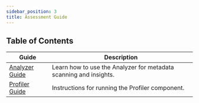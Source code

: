 ```yaml
---
sidebar_position: 3
title: Assessment Guide
---
```


## Table of Contents

| Guide    | Description                                      |
|----------|--------------------------------------------------|
| [Analyzer Guide](./analyzer/) | Learn how to use the Analyzer for metadata scanning and insights. |
| [Profiler Guide](./profiler/) | Instructions for running the Profiler component.                  |

